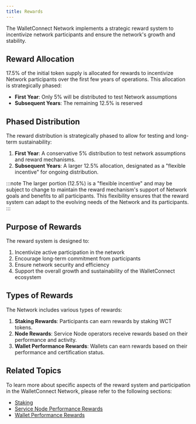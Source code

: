 ```yaml
---
title: Rewards
---
```


The WalletConnect Network implements a strategic reward system to incentivize network participants and ensure the network's growth and stability.

## Reward Allocation

17.5% of the initial token supply is allocated for rewards to incentivize Network participants over the first few years of operations. This allocation is strategically phased:

- **First Year**: Only 5% will be distributed to test Network assumptions
- **Subsequent Years**: The remaining 12.5% is reserved

## Phased Distribution

The reward distribution is strategically phased to allow for testing and long-term sustainability:

1. **First Year**: A conservative 5% distribution to test network assumptions and reward mechanisms.
2. **Subsequent Years**: A larger 12.5% allocation, designated as a "flexible incentive" for ongoing distribution.

:::note
The larger portion (12.5%) is a "flexible incentive" and may be subject to change to maintain the reward mechanism's support of Network goals and benefits to all participants. This flexibility ensures that the reward system can adapt to the evolving needs of the Network and its participants.
:::

## Purpose of Rewards

The reward system is designed to:

1. Incentivize active participation in the network
2. Encourage long-term commitment from participants
3. Ensure network security and efficiency
4. Support the overall growth and sustainability of the WalletConnect ecosystem

## Types of Rewards

The Network includes various types of rewards:

1. **Staking Rewards**: Participants can earn rewards by staking WCT tokens.
2. **Node Rewards**: Service Node operators receive rewards based on their performance and activity.
3. **Wallet Performance Rewards**: Wallets can earn rewards based on their performance and certification status.

## Related Topics

To learn more about specific aspects of the reward system and participation in the WalletConnect Network, please refer to the following sections:

- [Staking](../wct-staking)
- [Service Node Performance Rewards](./service-node-rewards)
- [Wallet Performance Rewards](./wallet-rewards.mdx)